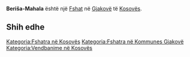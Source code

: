 {{Fshat në Kosovës
 | Emri                = Beriša-Mahala
| srp_N_name = Beriša-Mahala
| srp_N_FULL_NAME_RO = Beriša-Mahala
| srp_N_FULL_NAME_ND_RO = Berisa-Mahala
| srp_N_SORT_NAME_RG = BERISAMAHALA
| srp_N_FULL_NAME_RG = Beriša-Mahala
| srp_N_FULL_NAME_ND_RG = Berisa-Mahala
| srp_V_name = Beriša-Mahala
| srp_V_FULL_NAME_RO = Beriša-Mahala Gornje Grebno
| srp_V_FULL_NAME_ND_RO = Berisa-Mahala Gornje Grebno
| srp_V_SORT_NAME_RG = BERISAMAHALA GORNJEGREBNO
| srp_V_FULL_NAME_RG = Beriša-Mahala Gornje Grebno
| srp_V_FULL_NAME_ND_RG = Berisa-Mahala Gornje Grebno

 | Emri (Rasa dhanore) = 
 | Figura              = 
 | Shteti              = Kosovo
 | Komuna              = Gjakovë
 | Kodi postar         = 
 | Sipërfaqja          = 

 | Popullsia           = 

 | Regj. i popullsisë  = 
 | Dend. e popullsisë  = 
 | Faqja zyrtare       = 
 <!--- Koordinatat ----> 
 | Gjerësia            = 42.322778
 | Gjatësia            = 21.145
 | Lartësia            = 
}}
'''Beriša-Mahala''' është një [[Fshat]] në [[Gjakovë]] të [[Kosovës]].

<!-- == Gjeografia == -->
<!-- == Historia == -->
<!-- == Demografia == -->
== Shih edhe ==
{{Komuna Gjakovë}}
{{Kosovo-Administrata-Cung}}

[[Kategoria:Fshatra në Kosovës]]
[[Kategoria:Fshatra në Kommunes Gjakovë]]
[[Kategoria:Vendbanime në Kosovës]]